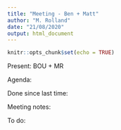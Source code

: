 ```yaml
---
title: "Meeting - Ben + Matt"
author: "M. Rolland"
date: "21/08/2020"
output: html_document
---
```


```r
knitr::opts_chunk$set(echo = TRUE)
```

Present: BOU + MR

Agenda:
  
Done since last time:

Meeting notes:

To do:


